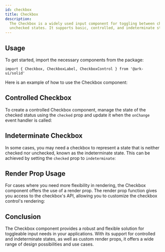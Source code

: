 ```yaml
---
id: checkbox
title: Checkbox
description:
  The Checkbox is a widely used input component for toggling between checked and
  unchecked states. It supports basic, controlled, and indeterminate states.
---
```



<Playground />

## Usage

To get started, import the necessary components from the package:

```tsx
import { Checkbox, CheckboxLabel, CheckboxControl } from '@ark-ui/solid'
```

Here is an example of how to use the Checkbox component:

<Story id="Basic" />

## Controlled Checkbox

To create a controlled Checkbox component, manage the state of the checked
status using the `checked` prop and update it when the `onChange` event handler
is called:

<Story id="Controlled" />

## Indeterminate Checkbox

In some cases, you may need a checkbox to represent a state that is neither
checked nor unchecked, known as the indeterminate state. This can be achieved by
setting the `checked` prop to `indeterminate`:

<Story id="Indeterminate" />

## Render Prop Usage

For cases where you need more flexibility in rendering, the Checkbox component
offers the use of a render prop. The render prop function gives you access to
the checkbox's API, allowing you to customize the checkbox control's rendering:

<Story id="RenderProp" />

## Conclusion

The Checkbox component provides a robust and flexible solution for toggleable
input needs in your applications. With its support for controlled and
indeterminate states, as well as custom render props, it offers a wide range of
design possibilities and use cases.
